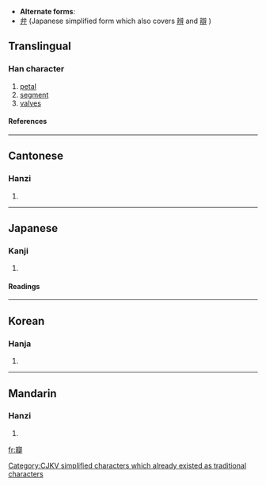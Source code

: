 * '''Alternate forms''':
* [[弁]] (Japanese simplified form which also covers [[辨]] and [[辯]]<!-- and possibly [[辧]]-->)

==Translingual==
===Han character===
{{Han char|rn=97|rad=瓜|as=14|sn=19|four=0044<sub>1</sub>|canj=卜十竹人十 (YJHOJ)}}
# [[petal]]
# [[segment]]
# [[valve]]s
====References====
{{Han ref|kx=0747.260|dkj=21425|dj=1155.270|hdz=64043.120|uh=74E3|ud=29923|bh=C3A4|bd=50084}}

----
==Cantonese==
===Hanzi===
{{yue-hanzi|jyut=|y=faan6}}
# {{defn|Cantonese}}

----
==Japanese==
===Kanji===
{{ja-kanji|grade=|rs=瓜14}}
# {{defn|Japanese}} 
====Readings====
{{ja-readings|on=[[べん]] (ben)|kun=[[はなびら]] (hanabira)}}

----
==Korean==
===Hanja===
{{ko-hanja|hangeul=[[판]]|eumhun=|rv=pan|mr=p'an|y=phan}}
# {{defn|Korean}}



[[Category:CJKV simplified characters which already existed as traditional characters]]

----
==Mandarin==
===Hanzi===
{{cmn-hanzi|pin=[[bàn]] ([[ban4]])|wg=pan<sup>4</sup>}}
# {{defn|Mandarin}}

[[fr:瓣]]